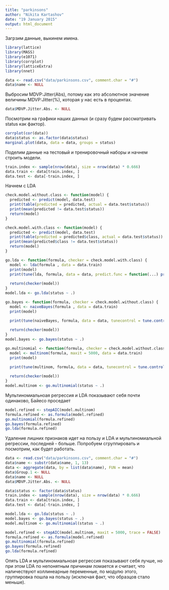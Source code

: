 ```yaml
---
title: "parkinsons"
author: "Nikita Kartashov"
date: "19 January 2015"
output: html_document
---
```


Загрзим данные, выкинем имена.

```r
library(lattice)
library(MASS)
library(e1071)
library(corrplot)
library(latticeExtra)
library(nnet)

data <- read.csv("data/parkinsons.csv", comment.char = "#")
data$name <- NULL
```

Выбросим MDVP:Jitter(Abs), потому как это абсолютное значение величины MDVP:Jitter(%), которая у нас есть в процентах.
```r
data$MDVP.Jitter.Abs. <- NULL
```

Посмотрим на графики наших данных (и сразу будем рассматривать status как фактор).

```r
corrplot(cor(data))
data$status <- as.factor(data$status)
marginal.plot(data, data = data, groups = status)
```

Поделим данные на тестовый и тренировочный наборы и начнем строить модели.

```r
train.index <- sample(nrow(data), size = nrow(data) * 0.666)
data.train <- data[train.index, ]
data.test <- data[-train.index, ]
```

Начнем с LDA

```r
check.model.without.class <- function(model) {
  predicted <- predict(model, data.test)
  print(table(predicted = predicted, actual = data.test$status))
  print(mean(predicted != data.test$status))
  return(model)
}
```

```r
check.model.with.class <- function(model) {
  predicted <- predict(model, data.test)
  print(table(predicted = predicted$class, actual = data.test$status))
  print(mean(predicted$class != data.test$status))
  return(model)
}
```

```r
go.lda <- function(formula, checker = check.model.with.class) {
  model <- lda(formula , data = data.train)
  print(model)
  print(tune(lda, formula, data = data, predict.func = function(...) predict(...)$class, tunecontrol = tune.control(cross = nrow(data))))
  
  return(checker(model))
}
model.lda <- go.lda(status ~ .)
```

```r
go.bayes <- function(formula, checker = check.model.without.class) {
  model <- naiveBayes(formula , data = data.train)
  print(model)

  print(tune(naiveBayes, formula, data = data, tunecontrol = tune.control(cross = nrow(data))))
  
  return(checker(model))
}
model.bayes <- go.bayes(status ~ .)
```

```r
go.multinomial <- function(formula, checker = check.model.without.class) {
  model <- multinom(formula, maxit = 5000, data = data.train)
  print(model)

  print(tune(multinom, formula, data = data, tunecontrol = tune.control(cross = nrow(data))))
  
  return(checker(model))
}
model.multinom <- go.multinomial(status ~ .)
```

Мультиномиальноая регрессия и LDA показывают себя почти одинаково, Байесо проседает

```r
model.refined <- stepAIC(model.multinom)
formula.refined <- as.formula(model.refined)
go.multinomial(formula.refined)
go.bayes(formula.refined)
go.lda(formula.refined)
```

Удаление лишних признаков идет на пользу и LDA и мультиномиальной регрессии, последней - больше. Попробуем сгруппировать и посмотрим, как будет работать.

```r
data <- read.csv("data/parkinsons.csv", comment.char = "#")
data$name <- substr(data$name, 1, 13)
data <- aggregate(data, by = list(data$name), FUN = mean)
data$Group.1 <- NULL
data$name <- NULL
data$MDVP.Jitter.Abs. <- NULL
```

```r
data$status <- factor(data$status)
train.index <- sample(nrow(data), size = nrow(data) * 0.666)
data.train <- data[train.index, ]
data.test <- data[-train.index, ]
```

```r
model.lda <- go.lda(status ~ .)
model.bayes <- go.bayes(status ~ .)
model.multinom <- go.multinomial(status ~ .)
```

```r
model.refined <- stepAIC(model.multinom, maxit = 5000, trace = FALSE)
formula.refined <- as.formula(model.refined)
go.multinomial(formula.refined)
go.bayes(formula.refined)
go.lda(formula.refined)
```

Опять LDA и мультиномиальноая регрессия показывают себя лучше, но при этом LDA по непонятным причинам ломается и считает, что наличествуют коллинеарные переменные, по модулю этого, группировка пошла на пользу (исключая факт, что образцов стало меньше).